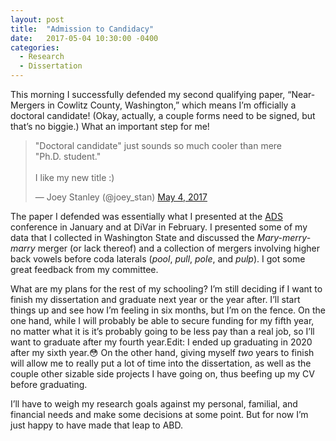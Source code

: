 ```yaml
---
layout: post
title:  "Admission to Candidacy"
date:   2017-05-04 10:30:00 -0400
categories: 
  - Research
  - Dissertation
---
```


This morning I successfully defended my second qualifying paper, "Near-Mergers in Cowlitz County, Washington," which means I'm officially a doctoral candidate! (Okay, actually, a couple forms need to be signed, but that's no biggie.) What an important step for me!

<blockquote class="twitter-tweet" data-lang="en"><p lang="en" dir="ltr">&quot;Doctoral candidate&quot; just sounds so much cooler than mere &quot;Ph.D. student.&quot; <br><br>I like my new title :)</p>&mdash; Joey Stanley (@joey_stan) <a href="https://twitter.com/joey_stan/status/860211954090160128">May 4, 2017</a></blockquote> <script async src="//platform.twitter.com/widgets.js" charset="utf-8"></script>

The paper I defended was essentially what I presented at the <a href="/blog/LSA2017">ADS</a> conference in January and at DiVar in February. I presented some of my data that I collected in Washington State and discussed the <i>Mary-merry-marry</i> merger (or lack thereof) and a collection of mergers involving higher back vowels before coda laterals (*pool*, *pull*, *pole*, and *pulp*). I got some great feedback from my committee.

What are my plans for the rest of my schooling? I'm still deciding if I want to finish my dissertation and graduate next year or the year after. I'll start things up and see how I'm feeling in six months, but I'm on the fence. On the one hand, while I will probably be able to secure funding for my fifth year, no matter what it is it's probably going to be less pay than a real job, so I'll want to graduate after my fourth year.[Edit: I ended up graduating in 2020 after my sixth year.😳]{.aside} On the other hand, giving myself *two* years to finish will allow me to really put a lot of time into the dissertation, as well as the couple other sizable side projects I have going on, thus beefing up my CV before graduating. 

I'll have to weigh my research goals against my personal, familial, and financial needs and make some decisions at some point. But for now I'm just happy to have made that leap to ABD.